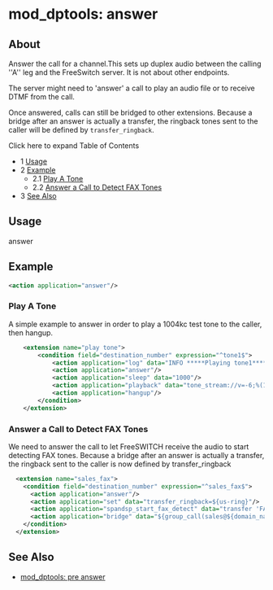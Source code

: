 
# mod_dptools: answer 

 

## About

  
Answer the call for a channel.This sets up duplex audio between the calling ''A'' leg and the FreeSwitch server. It is not about other endpoints.

  
The server might need to 'answer' a call to play an audio file or to receive DTMF from the call.

Once answered, calls can still be bridged to other extensions. Because a bridge after an answer is actually a transfer, the ringback tones sent to the caller will be defined by `transfer_ringback`.
  
  
Click here to expand Table of Contents

* 1 [Usage](#usage)
* 2 [Example](#example)  
   * 2.1 [Play A Tone](#play-a-tone)  
   * 2.2 [Answer a Call to Detect FAX Tones](#answer-a-call-to-detect-fax-tones)
* 3 [See Also](#see-also)

## Usage

answer

## Example

  
```xml
<action application="answer"/>
```

### Play A Tone

A simple example to answer in order to play a 1004kc test tone to the caller, then hangup.

```xml
	<extension name="play tone">
		<condition field="destination_number" expression="^tone1$">
			<action application="log" data="INFO *****Playing tone1***** "/>
			<action application="answer"/>
			<action application="sleep" data="1000"/>
			<action application="playback" data="tone_stream://v=-6;%(10000,100,1004);loops=1"/>
			<action application="hangup"/>
		</condition>
	</extension>


```

  
### Answer a Call to Detect FAX Tones

We need to answer the call to let FreeSWITCH receive the audio to start detecting FAX tones. Because a bridge after an answer is actually a transfer, the ringback sent to the caller is now defined by transfer\_ringback

```xml
  <extension name="sales_fax">
    <condition field="destination_number" expression="^sales_fax$"> 
      <action application="answer"/>
      <action application="set" data="transfer_ringback=${us-ring}"/>
      <action application="spandsp_start_fax_detect" data="transfer 'FAX XML default' 6"/>
      <action application="bridge" data="${group_call(sales@${domain_name})}"/>
    </condition>
  </extension>
```

  
## See Also

* [mod\_dptools: pre answer](./6586998.mdx#about)

  

